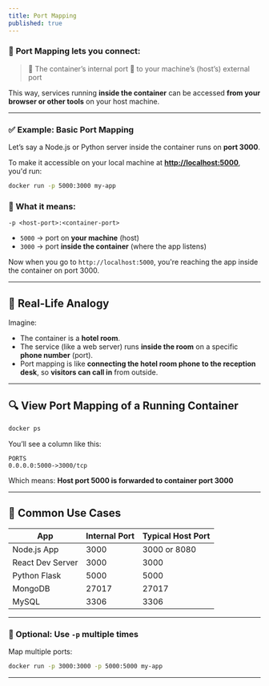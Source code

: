 ```yaml
---
title: Port Mapping
published: true
---
```


### 🔑 **Port Mapping** lets you connect:

> 🔸 The container’s internal port
> 🔸 to your machine’s (host’s) external port

This way, services running **inside the container** can be accessed **from your browser or other tools** on your host machine.

---

### ✅ Example: Basic Port Mapping

Let’s say a Node.js or Python server inside the container runs on **port 3000**.

To make it accessible on your local machine at **[http://localhost:5000](http://localhost:5000)**, you'd run:

```bash
docker run -p 5000:3000 my-app
```

### 🧠 What it means:

```
-p <host-port>:<container-port>
```

* `5000` → port on **your machine** (host)
* `3000` → port **inside the container** (where the app listens)

Now when you go to `http://localhost:5000`, you're reaching the app inside the container on port 3000.

---

## 🔁 Real-Life Analogy

Imagine:

* The container is a **hotel room**.
* The service (like a web server) runs **inside the room** on a specific **phone number** (port).
* Port mapping is like **connecting the hotel room phone to the reception desk**, so **visitors can call in** from outside.

---

## 🔍 View Port Mapping of a Running Container

```bash
docker ps
```

You’ll see a column like this:

```
PORTS
0.0.0.0:5000->3000/tcp
```

Which means:
**Host port 5000 is forwarded to container port 3000**

---

## 📌 Common Use Cases

| App              | Internal Port | Typical Host Port |
| ---------------- | ------------- | ----------------- |
| Node.js App      | 3000          | 3000 or 8080      |
| React Dev Server | 3000          | 3000              |
| Python Flask     | 5000          | 5000              |
| MongoDB          | 27017         | 27017             |
| MySQL            | 3306          | 3306              |

---

### 🔐 Optional: Use `-p` multiple times

Map multiple ports:

```bash
docker run -p 3000:3000 -p 5000:5000 my-app
```

---

